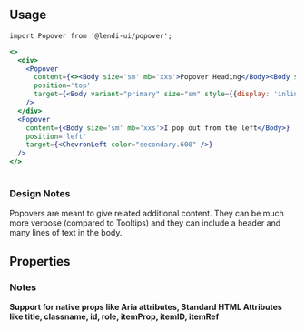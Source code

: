 
## Usage

```
import Popover from '@lendi-ui/popover';
```

```jsx
<>
  <div>
    <Popover
      content={<><Body size='sm' mb='xxs'>Popover Heading</Body><Body size='xs'>This is LUI popover on content body. You can put extra infomation in here.</Body></>}
      position='top'
      target={<Body variant="primary" size="sm" style={{display: 'inline'}}><QuestionOutline color="shade.1000" /> You can trigger a popover on any React Component</Body>}
    />
  </div>
  <Popover
    content={<Body size='sm' mb='xxs'>I pop out from the left</Body>}
    position='left'
    target={<ChevronLeft color="secondary.600" />}
  />
</>
             
```
### Design Notes
Popovers are meant to give related additional content. They can be much more verbose (compared to Tooltips) and they can include a header and many lines of text in the body.

## Properties

<PropTable>
  <PropTable.Entry name="content" type="React.ReactNode" description="Popover content"/>
  <PropTable.Entry name="className" defaultValue=""type="string" description="Custom class name"/>
  <PropTable.Entry name="position" type="{'top' | 'bottom' | 'left' | 'right'}" defaultValue="top" description="Popover content display position comparing with target component"/>
  <PropTable.Entry name="target" type="React.ReactNode" description="Target component that trigger Popover by clicking it"/>
</PropTable>

### Notes

<b>Support for native props like Aria attributes, Standard HTML Attributes like title, classname, id, role, itemProp, itemID, itemRef</b>

